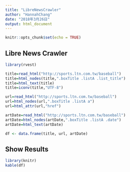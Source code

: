 ```yaml
---
title: "LibreNewsCrawler"
author: "HannahChang"
date: "2018年3月26日"
output: html_document
---
```


```r
knitr::opts_chunk$set(echo = TRUE)
```

## Libre News Crawler

```r
library(rvest)

title=read_html("http://sports.ltn.com.tw/baseball")   
title=html_nodes(title,".boxTitle .listA .list_title")   
title=html_text(title)
title=iconv(title,"UTF-8")

url=read_html("http://sports.ltn.com.tw/baseball")
url=html_nodes(url,".boxTitle .listA a")  
url=html_attr(url,"href")  

artDate=read_html("http://sports.ltn.com.tw/baseball")
artDate=html_nodes(artDate,".boxTitle .listA .date")
artDate=html_text(artDate)

df <- data.frame(title, url, artDate)
```

## Show Results

```r
library(knitr)
kable(df)
```

